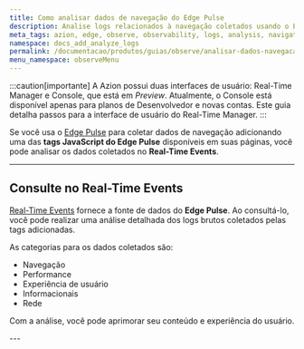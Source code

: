 ```yaml
---
title: Como analisar dados de navegação do Edge Pulse
description: Analise logs relacionados à navegação coletados usando o Edge Pulse.
meta_tags: azion, edge, observe, observability, logs, analysis, navigation, user experience
namespace: docs_add_analyze_logs
permalink: /documentacao/produtos/guias/observe/analisar-dados-navegacao/
menu_namespace: observeMenu
---
```



:::caution[importante]
A Azion possui duas interfaces de usuário: Real-Time Manager e Console, que está em *Preview*. Atualmente, o Console está disponível apenas para planos de Desenvolvedor e novas contas. Este guia detalha passos para a interface de usuário do Real-Time Manager.
:::

Se você usa o [Edge Pulse](/pt-br/documentacao/produtos/observe/edge-pulse/primeiros-passos/) para coletar dados de navegação adicionando uma das **tags JavaScript do Edge Pulse** disponíveis em suas páginas, você pode analisar os dados coletados no **Real-Time Events**.

<LinkButton link="/pt-br/documentacao/produtos/observe/edge-pulse/#edge-pulse-javascript-tag" label="saiba mais sobre tags JavaScript" outlined />

---

## Consulte no Real-Time Events

[Real-Time Events](/pt-br/documentacao/produtos/observe/analisar-logs/) fornece a fonte de dados do **Edge Pulse**. Ao consultá-lo, você pode realizar uma análise detalhada dos logs brutos coletados pelas tags adicionadas.

As categorias para os dados coletados são:

- Navegação
- Performance
- Experiência de usuário
- Informacionais
- Rede

Com a análise, você pode aprimorar seu conteúdo e experiência do usuário.

<LinkButton link="/pt-br/documentacao/produtos/observe/real-time-events/#edge-pulse" label="ir para lista de variáveis" outlined />
---

